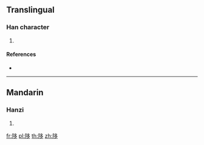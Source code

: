 {{character info/new}}
==Translingual==

===Han character===
{{Han char|rn=170|rad=阜|as=06|sn=9|four=77227|canj=NLNIN}}

# {{defn|Han|sort=阜06}}

====References====
* {{Han ref|kx=1349.060|dkj=41614|dj=1851.080|hdz=64127.030|uh=964A|ud=38474|bh=D0C6|bd=53446}}

----

==Mandarin==

===Hanzi===
{{cmn-hanzi|pin=[[duò]] ([[duo4]]), [[xiáng]] ([[xiang2]]), [[xiàng]] ([[xiang4]])|wg=to<sup>4</sup>, hsiang<sup>2</sup>, hsiang<sup>4</sup>}}

# {{defn|lang=cmn|sort=阜06}}

[[fr:陊]]
[[pl:陊]]
[[th:陊]]
[[zh:陊]]